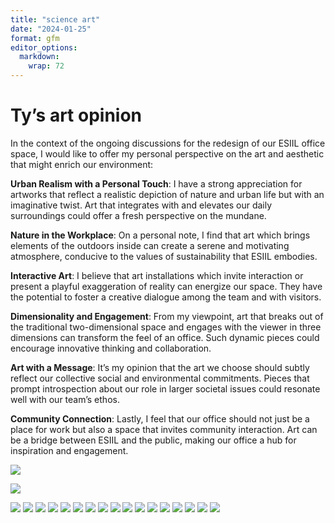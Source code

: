 ```yaml
---
title: "science art"
date: "2024-01-25"
format: gfm
editor_options: 
  markdown: 
    wrap: 72
---
```


# Ty's art opinion

In the context of the ongoing discussions for the redesign of our ESIIL office space, I would like to offer my personal perspective on the art and aesthetic that might enrich our environment:

**Urban Realism with a Personal Touch**: I have a strong appreciation for artworks that reflect a realistic depiction of nature and urban life but with an imaginative twist. Art that integrates with and elevates our daily surroundings could offer a fresh perspective on the mundane.

**Nature in the Workplace**: On a personal note, I find that art which brings elements of the outdoors inside can create a serene and motivating atmosphere, conducive to the values of sustainability that ESIIL embodies.

**Interactive Art**: I believe that art installations which invite interaction or present a playful exaggeration of reality can energize our space. They have the potential to foster a creative dialogue among the team and with visitors.

**Dimensionality and Engagement**: From my viewpoint, art that breaks out of the traditional two-dimensional space and engages with the viewer in three dimensions can transform the feel of an office. Such dynamic pieces could encourage innovative thinking and collaboration.

**Art with a Message**: It's my opinion that the art we choose should subtly reflect our collective social and environmental commitments. Pieces that prompt introspection about our role in larger societal issues could resonate well with our team's ethos.

**Community Connection**: Lastly, I feel that our office should not just be a place for work but also a space that invites community interaction. Art can be a bridge between ESIIL and the public, making our office a hub for inspiration and engagement.

![](../assets/esiil_art/antenna_girl.png)

![](../assets/esiil_art/child_plant_interaction.png)



![](../assets/esiil_art/hen_harrier.png)
![](../assets/esiil_art/tree_hair.png)
![](../assets/esiil_art/sculpture_toothpaste.png)
![](../assets/esiil_art/tree hands.png)
![](../assets/esiil_art/paperclip.png)
![](../assets/esiil_art/fancy_dandilion.png)
![](../assets/esiil_art/tree_palm.png)
![](../assets/esiil_art/swans.png)
![](../assets/esiil_art/diver.png)
![](../assets/esiil_art/looker.png)
![](../assets/esiil_art/veg_as_hair.png)
![](../assets/esiil_art/turtle.png)
![](../assets/esiil_art/peel_back.png)
![](../assets/esiil_art/tree_eyes.png)
![](../assets/esiil_art/gull_trash.png)
![](../assets/esiil_art/monolith-alpha.png)
![](../assets/esiil_art/veg_from_box.png)























